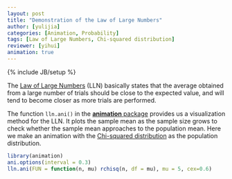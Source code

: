 ```yaml
---
layout: post
title: "Demonstration of the Law of Large Numbers"
author: [yulijia]
categories: [Animation, Probability]
tags: [Law of Large Numbers, Chi-squared distribution]
reviewer: [yihui]
animation: true
---
```

{% include JB/setup %}

The [Law of Large Numbers](http://en.wikipedia.org/wiki/Law_of_large_numbers) (LLN) basically
states that the average obtained from a large number of trials should be close to the expected
value, and will tend to become closer as more trials are performed.

The function `lln.ani()` in the [**animation** package](http://yihui.name/animation) provides us a
visualization method for the LLN. It plots the sample mean as the sample size grows to check
whether the sample mean approaches to the population mean. Here we make an animation with the
[Chi-squared distribution](http://en.wikipedia.org/wiki/Chi-squared_distribution) as the population
distribution.

```r
library(animation)
ani.options(interval = 0.3)
lln.ani(FUN = function(n, mu) rchisq(n, df = mu), mu = 5, cex=0.6)
```
